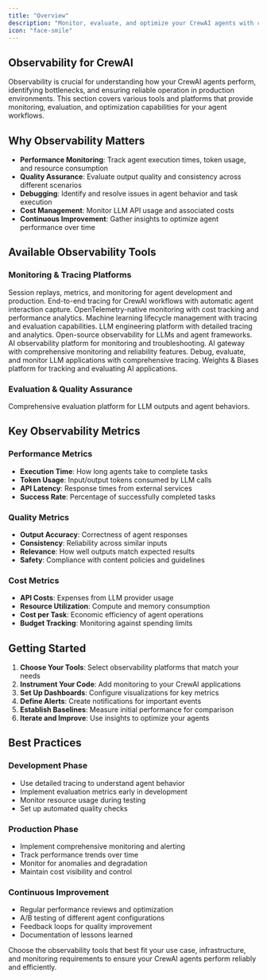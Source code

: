 ```yaml
---
title: "Overview"
description: "Monitor, evaluate, and optimize your CrewAI agents with comprehensive observability tools"
icon: "face-smile"
---
```


## Observability for CrewAI

Observability is crucial for understanding how your CrewAI agents perform, identifying bottlenecks, and ensuring reliable operation in production environments. This section covers various tools and platforms that provide monitoring, evaluation, and optimization capabilities for your agent workflows.

## Why Observability Matters

- **Performance Monitoring**: Track agent execution times, token usage, and resource consumption
- **Quality Assurance**: Evaluate output quality and consistency across different scenarios
- **Debugging**: Identify and resolve issues in agent behavior and task execution
- **Cost Management**: Monitor LLM API usage and associated costs
- **Continuous Improvement**: Gather insights to optimize agent performance over time

## Available Observability Tools

### Monitoring & Tracing Platforms

<CardGroup cols={2}>
  <Card title="AgentOps" icon="paperclip" href="/en/observability/agentops">
    Session replays, metrics, and monitoring for agent development and production.
  </Card>

  <Card title="LangDB" icon="database" href="/en/observability/langdb">
    End-to-end tracing for CrewAI workflows with automatic agent interaction capture.
  </Card>

  <Card title="OpenLIT" icon="magnifying-glass-chart" href="/en/observability/openlit">
    OpenTelemetry-native monitoring with cost tracking and performance analytics.
  </Card>

  <Card title="MLflow" icon="bars-staggered" href="/en/observability/mlflow">
    Machine learning lifecycle management with tracing and evaluation capabilities.
  </Card>

  <Card title="Langfuse" icon="link" href="/en/observability/langfuse">
    LLM engineering platform with detailed tracing and analytics.
  </Card>

  <Card title="Langtrace" icon="chart-line" href="/en/observability/langtrace">
    Open-source observability for LLMs and agent frameworks.
  </Card>

  <Card title="Arize Phoenix" icon="meteor" href="/en/observability/arize-phoenix">
    AI observability platform for monitoring and troubleshooting.
  </Card>

  <Card title="Portkey" icon="key" href="/en/observability/portkey">
    AI gateway with comprehensive monitoring and reliability features.
  </Card>

  <Card title="Opik" icon="meteor" href="/en/observability/opik">
    Debug, evaluate, and monitor LLM applications with comprehensive tracing.
  </Card>

  <Card title="Weave" icon="network-wired" href="/en/observability/weave">
    Weights & Biases platform for tracking and evaluating AI applications.
  </Card>
</CardGroup>

### Evaluation & Quality Assurance

<CardGroup cols={2}>
  <Card title="Patronus AI" icon="shield-check" href="/en/observability/patronus-evaluation">
    Comprehensive evaluation platform for LLM outputs and agent behaviors.
  </Card>
</CardGroup>

## Key Observability Metrics

### Performance Metrics
- **Execution Time**: How long agents take to complete tasks
- **Token Usage**: Input/output tokens consumed by LLM calls
- **API Latency**: Response times from external services
- **Success Rate**: Percentage of successfully completed tasks

### Quality Metrics
- **Output Accuracy**: Correctness of agent responses
- **Consistency**: Reliability across similar inputs
- **Relevance**: How well outputs match expected results
- **Safety**: Compliance with content policies and guidelines

### Cost Metrics
- **API Costs**: Expenses from LLM provider usage
- **Resource Utilization**: Compute and memory consumption
- **Cost per Task**: Economic efficiency of agent operations
- **Budget Tracking**: Monitoring against spending limits

## Getting Started

1. **Choose Your Tools**: Select observability platforms that match your needs
2. **Instrument Your Code**: Add monitoring to your CrewAI applications
3. **Set Up Dashboards**: Configure visualizations for key metrics
4. **Define Alerts**: Create notifications for important events
5. **Establish Baselines**: Measure initial performance for comparison
6. **Iterate and Improve**: Use insights to optimize your agents

## Best Practices

### Development Phase
- Use detailed tracing to understand agent behavior
- Implement evaluation metrics early in development
- Monitor resource usage during testing
- Set up automated quality checks

### Production Phase
- Implement comprehensive monitoring and alerting
- Track performance trends over time
- Monitor for anomalies and degradation
- Maintain cost visibility and control

### Continuous Improvement
- Regular performance reviews and optimization
- A/B testing of different agent configurations
- Feedback loops for quality improvement
- Documentation of lessons learned

Choose the observability tools that best fit your use case, infrastructure, and monitoring requirements to ensure your CrewAI agents perform reliably and efficiently.
